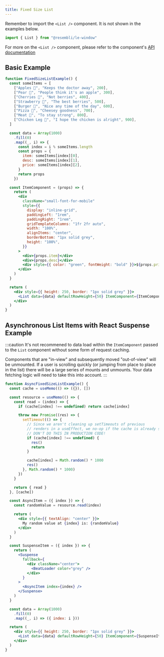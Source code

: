 ```yaml
---
title: Fixed Size List
---
```


Remember to import the `<List />` component. It is not shown in the examples below.

```js
import { List } from "@resembli/le-window"
```

For more on the `<List />` component, please refer to the component's [API documentation](/docs/le-window/list)

## Basic Example


```jsx live
function FixedSizeListExample() {
  const someItems = [
    ["Apples 🍎", "Keeps the doctor away", 200],
    ["Pear 🍐", "People think it's an apple", 300],
    ["Cherries 🍒", "Not berries", 400],
    ["Strawberry 🍓", "The best berries", 500],
    ["Burger 🍔", "Nice any time of the day", 600],
    ["Pizza 🍕", "Cheesey goodness", 700],
    ["Meat 🍖", "To stay strong", 800],
    ["Chicken Leg 🍗", "I hope the chicken is alright", 900],
  ]

  const data = Array(1000)
    .fill(0)
    .map((_, i) => {
      const index = i % someItems.length
      const props = {
        item: someItems[index][0],
        desc: someItems[index][1],
        price: someItems[index][2],
      }
      return props
    })

  const ItemComponent = (props) => {
    return (
      <div
        className="small-font-for-mobile"
        style={{
          display: "inline-grid",
          paddingLeft: "1rem",
          paddingRight: "1rem",
          gridTemplateColumns: "1fr 2fr auto",
          width: "100%",
          alignItems: "center",
          borderBottom: "1px solid grey",
          height: "100%",
        }}
      >
        <div>{props.item}</div>
        <div>{props.desc}</div>
        <div style={{ color: "green", fontWeight: "bold" }}>${props.price}</div>
      </div>
    )
  }

  return (
    <div style={{ height: 250, border: "1px solid grey" }}>
      <List data={data} defaultRowHeight={50} ItemComponent={ItemComponent} />
    </div>
  )
}
```

## Asynchronous List Items with React Suspense Example

:::caution
It's not recommened to data load within the `ItemComponent` passed to the `List` component without some form
of request caching.

Components that are "in-view" and subsequently moved "out-of-view" will be unmounted. If a
user is scrolling quickly (or jumping from place to place in the list) there will be a large series of mounts and
unmounts. Your data fetching logic will need to take this into account.
:::

```jsx live
function AsyncFixedSizeListExample() {
  const cache = useMemo(() => ({}), [])

  const resource = useMemo(() => {
    const read = (index) => {
      if (cache[index] !== undefined) return cache[index]

      throw new Promise((res) => {
        setTimeout(() => {
          // Since we aren't cleaning up setTimeouts of previous
          // renders in a useEffect, we no-op if the cache is already set.
          // DON'T DO THIS IN PRODUCTION CODE!
          if (cache[index] !== undefined) {
            res()
            return
          }

          cache[index] = Math.random() * 1000
          res()
        }, Math.random() * 1000)
      })
    }

    return { read }
  }, [cache])

  const AsyncItem = ({ index }) => {
    const randomValue = resource.read(index)

    return (
      <div style={{ textAlign: "center" }}>
        My random value at {index} is: {randomValue}
      </div>
    )
  }

  const SuspenseItem = ({ index }) => {
    return (
      <Suspense
        fallback={
          <div className="center">
            <BeatLoader color="grey" />
          </div>
        }
      >
        <AsyncItem index={index} />
      </Suspense>
    )
  }

  const data = Array(1000)
    .fill(0)
    .map((_, i) => ({ index: i }))

  return (
    <div style={{ height: 250, border: "1px solid grey" }}>
      <List data={data} defaultRowHeight={50} ItemComponent={SuspenseItem} />
    </div>
  )
}
```
